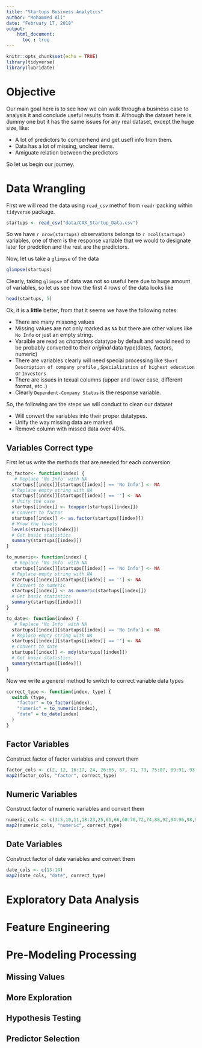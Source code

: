```yaml
---
title: "Startups Business Analytics"
author: "Mohammed Ali"
date: "February 17, 2018"
output:
    html_document:
      toc : true
---
```


```r
knitr::opts_chunk$set(echo = TRUE)
library(tidyverse)
library(lubridate)
```

# Objective
Our main goal here is to see how we can walk through a business case to analysis it and conclude useful results from it. Although the dataset here is dummy one but it has the same issues for any real dataset, except the huge size, like:

* A lot of predictors to comperhend and get usefl info from them.
* Data has a lot of missing, unclear items.
* Amiguate relation between the predictors

So let us begin our journey.

# Data Wrangling
First we will read the data using `read_csv` methof from `readr` packing within `tidyverse` package.

```r
startups <- read_csv("data/CAX_Startup_Data.csv")
```
So we have `r nrow(startups)` observations belongs to `r ncol(startups)` variables, one of them is the response variable that we would to designate later for predction and the rest are the predictors.

Now, let us take a `glimpse` of the data
```r
glimpse(startups)
```

Clearly, taking `glimpse` of data was not so useful here due to huge amount of variables, so let us see how the first 4 rows of the data looks like
```r
head(startups, 5)
```

Ok, it is a **little** better, from that it seems we have the following notes:

* There are many missong values 
* Missing values are not only marked as `NA` but there are other values like `No Info` or just an empty string.
* Varaible are read as _characters_ datatype by default and would need to be probably converted to their _original_ data type(dates, factors, numeric)
* There are variables clearly will need special processing like `Short Description of company profile` , `Specialization of highest education` or `
Investors`
* There are issues in texual columns (upper and lower case, different format, etc..)
* Clearly `Dependent-Company Status` is the response variable.

So, the following are the steps we will conduct to clean our dataset

* Will convert the variables into their proper datatypes.
* Unify the way missing data are marked.
* Remove column with missed data over 40%.

## Variables Correct type
First let us write the methods that are needed for each conversion

```r
to_factor<- function(index) {
   # Replace 'No Info' with NA
  startups[[index]][startups[[index]] == 'No Info'] <- NA
  # Replace empty string with NA
  startups[[index]][startups[[index]] == ''] <- NA
  # Unify the case
  startups[[index]] <- toupper(startups[[index]])
  # Convert to factor
  startups[[index]] <- as.factor(startups[[index]])
  # Know the levels
  levels(startups[[index]])
  # Get basic statistics
  summary(startups[[index]])
}
```

```r
to_numeric<- function(index) {
   # Replace 'No Info' with NA
  startups[[index]][startups[[index]] == 'No Info'] <- NA
  # Replace empty string with NA
  startups[[index]][startups[[index]] == ''] <- NA
  # Convert to numeric
  startups[[index]] <- as.numeric(startups[[index]])
  # Get basic statistics
  summary(startups[[index]])
}
```


```r
to_date<- function(index) {
   # Replace 'No Info' with NA
  startups[[index]][startups[[index]] == 'No Info'] <- NA
  # Replace empty string with NA
  startups[[index]][startups[[index]] == ''] <- NA
  # Convert to date
  startups[[index]] <- mdy(startups[[index]])
  # Get basic statistics
  summary(startups[[index]])
}
```

Now we write a generel method to switch to correct variable data types
```r
correct_type <- function(index, type) {
  switch (type,
    "factor" = to_factor(index),      
    "numeric" = to_numeric(index),
    "date" = to_date(index)
  )
}
```

## Factor Variables
Construct factor of factor variables and convert them

```r
factor_cols <- c(2, 12, 16:17, 24, 26:65, 67, 71, 73, 75:87, 89:91, 93, 97, 100:101)
map2(factor_cols, "factor", correct_type)
```

## Numeric Variables
Construct factor of numeric variables and convert them

```r
numeric_cols <- c(3:5,10,11,18:23,25,61,66,68:70,72,74,88,92,94:96,98,99,102:116)
map2(numeric_cols, "numeric", correct_type)
```

## Date Variables
Construct factor of date variables and convert them

```r
date_cols <- c(13:14)
map2(date_cols, "date", correct_type)
```

# Exploratory Data Analysis

# Feature Engineering

# Pre-Modeling Processing
## Missing Values

## More Exploration

## Hypothesis Testing

## Predictor Selection
